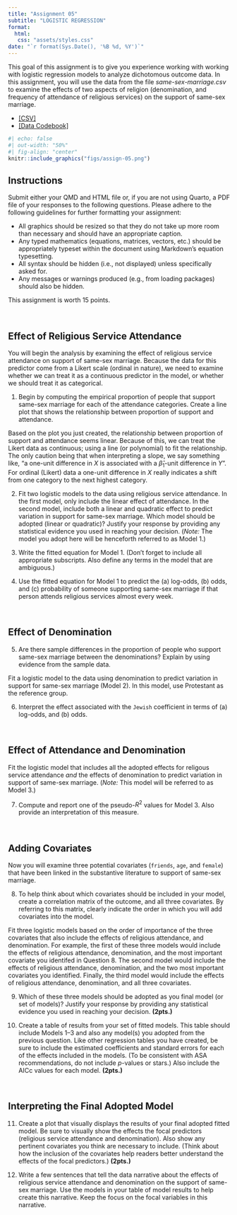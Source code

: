 ```yaml
---
title: "Assignment 05"
subtitle: "LOGISTIC REGRESSION"
format:
  html:
   css: "assets/styles.css"
date: "`r format(Sys.Date(), '%B %d, %Y')`"
---
```


This goal of this assignment is to give you experience working with working with logistic regression models to analyze dichotomous outcome data. In this assignment, you will use the data from the file *same-sex-marriage.csv* to examine the effects of two aspects of religion (denomination, and frequency of attendance of religious services) on the support of same-sex marriage.

- [[CSV]](https://raw.githubusercontent.com/zief0002/bespectacled-antelope/main/data/same-sex-marriage.csv)
- [[Data Codebook]](http://zief0002.github.io/bespectacled-antelope/codebooks/same-sex-marriage.html)


```r
#| echo: false
#| out-width: "50%"
#| fig-align: "center"
knitr::include_graphics("figs/assign-05.png")
```

## Instructions

Submit either your QMD and HTML file or, if you are not using Quarto, a PDF file of your responses to the following questions. Please adhere to the following guidelines for further formatting your assignment:

- All graphics should be resized so that they do not take up more room than necessary and should have an appropriate caption.
- Any typed mathematics (equations, matrices, vectors, etc.) should be appropriately typeset within the document using Markdown's equation typesetting.
- All syntax should be hidden (i.e., not displayed) unless specifically asked for.
- Any messages or warnings produced (e.g., from loading packages) should also be hidden.

This assignment is worth 15 points.

<br />


## Effect of Religious Service Attendance

You will begin the analysis by examining the effect of religious service attendance on support of same-sex marriage. Because the data for this predictor come from a Likert scale (ordinal in nature), we need to examine whether we can treat it as a continuous predictor in the model, or whether we should treat it as categorical.

1. Begin by computing the empirical proportion of people that support same-sex marriage for each of the attendance categories. Create a line plot that shows the relationship between proportion of support and attendance.

Based on the plot you just created, the relationship between proportion of support and attendance seems linear. Because of this, we can treat the Likert data as continuous; using a line (or polynomial) to fit the relationship. The only caution being that when interpreting a slope, we say something like, "a one-unit difference in $X$ is associated with a $\hat\beta_1$-unit difference in $Y$". For ordinal (Likert) data a one-unit difference in $X$ really indicates a shift from one category to the next highest category.


2. Fit two logistic models to the data using religious service attendance. In the first model, only include the linear effect of attendance. In the second model, include both a linear and quadratic effect to predict variation in support for same-sex marriage. Which model should be adopted (linear or quadratic)? Justify your response by providing any statistical evidence you used in reaching your decision. (*Note:* The model you adopt here will be henceforth referred to as Model 1.)

<!-- You can see an example of a table of logistic model results in: Raikes, H., Pan, B. A., Luze, G., Tamis-LeMonda, C. S., Brooks-Gunn, J., Constantine, J., Banks Tarullo, L., Raikes, H. A., \& Rodriguez, E. T. (2006). Mother–child bookreading in low-income families: Correlates and outcomes during the first three years of life. *Child Development, 77*(4), 924--953. doi: 10.1111/j.1467-8624.2006.00911.x -->


3. Write the fitted equation for Model 1. (Don't forget to include all appropriate subscripts. Also define any terms in the model that are ambiguous.)

4. Use the fitted equation for Model 1 to predict the (a) log-odds, (b) odds, and (c) probability of someone supporting same-sex marriage if that person attends religious services almost every week.

<br />


## Effect of Denomination

5. Are there sample differences in the proportion of people who support same-sex marriage between the denominations? Explain by using evidence from the sample data.

Fit a logistic model to the data using denomination to predict variation in support for same-sex marriage (Model 2). In this model, use Protestant as the reference group.

6. Interpret the effect associated with the `Jewish` coefficient in terms of (a) log-odds, and (b) odds.

<br />


## Effect of Attendance and Denomination

Fit the logistic model that includes all the adopted effects for religous service attendance *and* the effects of denomination to predict variation in support of same-sex marriage. (*Note:* This model will be referred to as Model 3.) 

7. Compute and report one of the pseudo-$R^2$ values for Model 3. Also provide an interpretation of this measure.

<br />


## Adding Covariates

Now you will examine three potential covariates (`friends`, `age`, and `female`) that have been linked in the substantive literature to support of same-sex marriage. 

8. To help think about which covariates should be included in your model, create a correlation matrix of the outcome, and all three covariates. By referring to this matrix, clearly indicate the order in which you will add covariates into the model.

Fit three logistic models based on the order of importance of the three covariates that also include the effects of religious attendance, and denomination. For example, the first of these three models would include the effects of religious attendance, denomination, and the most important covariate you identifed in Question 8. The second model would include the effects of religious attendance, denomination, and the two most important covariates you identified. Finally, the third model would include the effects of religious attendance, denomination, and all three covariates.

9. Which of these three models should be adopted as you final model (or set of models)? Justify your response by providing any statistical evidence you used in reaching your decision. **(2pts.)**

10. Create a table of results from your set of fitted models. This table should include Models 1--3 and also any model(s) you adopted from the previous question. Like other regression tables you have created, be sure to include the estimated coefficients and standard errors for each of the effects included in the models. (To be consistent with ASA recommendations, do not include *p*-values or stars.) Also include the AICc values for each model. **(2pts.)**

<br />


## Interpreting the Final Adopted Model

11. Create a plot that visually displays the results of your final adopted fitted model. Be sure to visually show the effects the focal predictors (religious service attendance and denomination). Also show any pertinent covariates you think are necessary to include. (Think about how the inclusion of the covariates help readers better understand the effects of the focal predictors.) **(2pts.)**

12. Write a few sentences that tell the data narrative about the effects of religious service attendance and denomination on the support of same-sex marriage. Use the models in your table of model results to help create this narrative. Keep the focus on the focal variables in this narrative.





